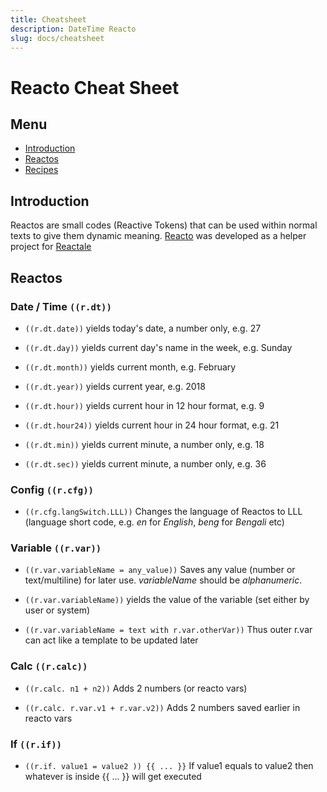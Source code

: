 ```yaml
---
title: Cheatsheet
description: DateTime Reacto
slug: docs/cheatsheet
---
```


# Reacto Cheat Sheet

## Menu
- [Introduction](#introduction)
- [Reactos](#reactos)
- [Recipes]()


## Introduction
Reactos are small codes (Reactive Tokens) that can be used within normal texts to give them dynamic meaning. [Reacto](https://reacto.reactale.com) was developed as a helper project for [Reactale](https://reactale.com)


## Reactos

### Date / Time `((r.dt))`

- `((r.dt.date))`   yields today's date, a number only, e.g. 27

- `((r.dt.day))` yields current day's name in the week, e.g. Sunday

- `((r.dt.month))` yields current month, e.g. February

- `((r.dt.year))` yields current year, e.g. 2018

- `((r.dt.hour))` yields current hour in 12 hour format, e.g. 9

- `((r.dt.hour24))` yields current hour in 24 hour format, e.g. 21

- `((r.dt.min))` yields current minute, a number only, e.g. 18

- `((r.dt.sec))` yields current minute, a number only, e.g. 36



### Config `((r.cfg))`

- `((r.cfg.langSwitch.LLL))` Changes the language of Reactos to LLL (language short code, e.g. *en* for *English*, *beng* for *Bengali* etc)


### Variable `((r.var))`

- `((r.var.variableName = any_value))` Saves any value (number or text/multiline) for later use. *variableName* should be *alphanumeric*. 

- `((r.var.variableName))` yields the value of the variable (set either by user or system)

- `((r.var.variableName = text with r.var.otherVar))` Thus outer r.var can act like a template to be updated later


### Calc `((r.calc))`

- `((r.calc. n1 + n2))` Adds 2 numbers (or reacto vars)

- `((r.calc. r.var.v1 + r.var.v2))` Adds 2 numbers saved earlier in reacto vars

### If `((r.if))`

- `((r.if. value1 = value2 )) {{ ... }}` If value1 equals to value2 then whatever is inside {{ ... }} will get executed
